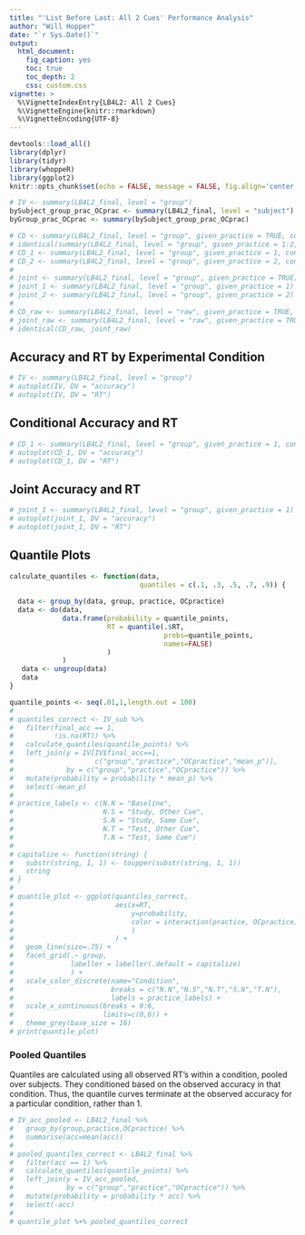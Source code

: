 ```yaml
---
title: "'List Before Last: All 2 Cues' Performance Analysis"
author: "Will Hopper"
date: "`r Sys.Date()`"
output: 
  html_document:
    fig_caption: yes
    toc: true
    toc_depth: 2
    css: custom.css
vignette: >
  %\VignetteIndexEntry{LB4L2: All 2 Cues}
  %\VignetteEngine{knitr::rmarkdown}
  %\VignetteEncoding{UTF-8}
---
```

<style>

img {
  padding: 10px;
  border-bottom: 2px solid #000;
}

</style>
```r
devtools::load_all()
library(dplyr)
library(tidyr)
library(whoppeR)
library(ggplot2)
knitr::opts_chunk$set(echo = FALSE, message = FALSE, fig.align='center', fig.width = 8)
```

```r
# IV <- summary(LB4L2_final, level = "group")
bySubject_group_prac_OCprac <- summary(LB4L2_final, level = "subject")
byGroup_prac_OCprac <- summary(bySubject_group_prac_OCprac)

# CD <- summary(LB4L2_final, level = "group", given_practice = TRUE, conditional = TRUE) 
# identical(summary(LB4L2_final, level = "group", given_practice = 1:2, conditional = TRUE), CD)
# CD_1 <- summary(LB4L2_final, level = "group", given_practice = 1, conditional = TRUE)
# CD_2 <- summary(LB4L2_final, level = "group", given_practice = 2, conditional = TRUE)
# 
# joint <- summary(LB4L2_final, level = "group", given_practice = TRUE)
# joint_1 <- summary(LB4L2_final, level = "group", given_practice = 1)
# joint_2 <- summary(LB4L2_final, level = "group", given_practice = 2)
# 
# CD_raw <- summary(LB4L2_final, level = "raw", given_practice = TRUE, conditional = TRUE)
# joint_raw <- summary(LB4L2_final, level = "raw", given_practice = TRUE)
# identical(CD_raw, joint_raw)
```

## Accuracy and RT by Experimental Condition
```r
# IV <- summary(LB4L2_final, level = "group")
# autoplot(IV, DV = "accuracy")
# autoplot(IV, DV = "RT")
```

## Conditional Accuracy and RT
```r
# CD_1 <- summary(LB4L2_final, level = "group", given_practice = 1, conditional = TRUE)
# autoplot(CD_1, DV = "accuracy")
# autoplot(CD_1, DV = "RT")
```

## Joint Accuracy and RT
```r
# joint_1 <- summary(LB4L2_final, level = "group", given_practice = 1)
# autoplot(joint_1, DV = "accuracy")
# autoplot(joint_1, DV = "RT")
```


## Quantile Plots
```r

calculate_quantiles <- function(data,
                                quantiles = c(.1, .3, .5, .7, .9)) {
  
  data <- group_by(data, group, practice, OCpractice)
  data <- do(data,
             data.frame(probability = quantile_points,
                        RT = quantile(.$RT,
                                      probs=quantile_points,
                                      names=FALSE)
                        )
             )
   data <- ungroup(data)
   data
}

quantile_points <- seq(.01,1,length.out = 100)
# 
# quantiles_correct <- IV_sub %>%
#   filter(final_acc == 1,
#          !is.na(RT)) %>%
#   calculate_quantiles(quantile_points) %>%
#   left_join(y = IV[IV$final_acc==1,
#                    c("group","practice","OCpractice","mean_p")],
#             by = c("group","practice","OCpractice")) %>%
#   mutate(probability = probability * mean_p) %>%
#   select(-mean_p)
# 
# practice_labels <- c(N.N = "Baseline",
#                      N.S = "Study, Other Cue",
#                      S.N = "Study, Same Cue",
#                      N.T = "Test, Other Cue",
#                      T.N = "Test, Same Cue")
# 
# capitalize <- function(string) {
#   substr(string, 1, 1) <- toupper(substr(string, 1, 1))
#   string
# }
# 
# quantile_plot <- ggplot(quantiles_correct,
#                         aes(x=RT,
#                             y=probability,
#                             color = interaction(practice, OCpractice)
#                             )
#                         ) +
#   geom_line(size=.75) +
#   facet_grid(.~ group,
#              labeller = labeller(.default = capitalize)
#              ) + 
#   scale_color_discrete(name="Condition",
#                        breaks = c("N.N","N.S","N.T","S.N","T.N"),
#                        labels = practice_labels) +
#   scale_x_continuous(breaks = 0:6,
#                      limits=c(0,6)) + 
#   theme_grey(base_size = 16)
# print(quantile_plot)
```

### Pooled Quantiles
Quantiles are calculated using all observed RT's within a condition, pooled over subjects. They conditioned based on the observed accuracy in that condition. Thus, the quantile curves terminate at the observed accuracy for a particular condition, rather than 1.

```r
# IV_acc_pooled <- LB4L2_final %>%
#   group_by(group,practice,OCpractice) %>%
#   summarise(acc=mean(acc))
#   
# pooled_quantiles_correct <- LB4L2_final %>%
#   filter(acc == 1) %>%
#   calculate_quantiles(quantile_points) %>%
#   left_join(y = IV_acc_pooled,
#             by = c("group","practice","OCpractice")) %>%
#   mutate(probability = probability * acc) %>%
#   select(-acc)
# 
# quantile_plot %+% pooled_quantiles_correct
```
